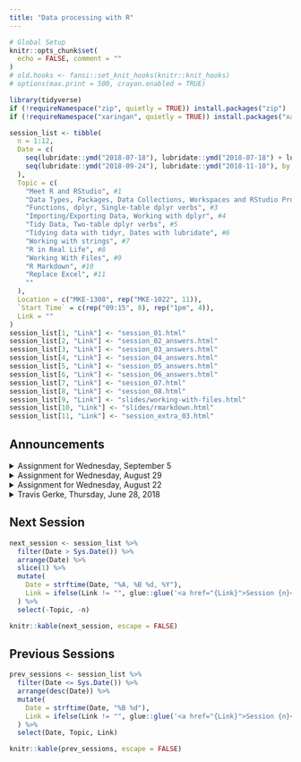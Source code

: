 ```yaml
---
title: "Data processing with R"
---
```


```r
# Global Setup
knitr::opts_chunk$set(
  echo = FALSE, comment = ""
)
# old.hooks <- fansi::set_knit_hooks(knitr::knit_hooks)
# options(max.print = 500, crayon.enabled = TRUE)

library(tidyverse)
if (!requireNamespace("zip", quietly = TRUE)) install.packages("zip")
if (!requireNamespace("xaringan", quietly = TRUE)) install.packages("xaringan")
```

```r
session_list <- tibble(
  n = 1:12,
  Date = c(
    seq(lubridate::ymd("2018-07-18"), lubridate::ymd("2018-07-18") + lubridate::weeks(7), by = "7 day"),
    seq(lubridate::ymd("2018-09-24"), lubridate::ymd("2018-11-10"), by = "14 day")
  ),
  Topic = c(
    "Meet R and RStudio", #1
    "Data Types, Packages, Data Collections, Workspaces and RStudio Projects", #2,
    "Functions, dplyr, Single-table dplyr verbs", #3
    "Importing/Exporting Data, Working with dplyr", #4
    "Tidy Data, Two-table dplyr verbs", #5
    "Tidying data with tidyr, Dates with lubridate", #6
    "Working with strings", #7
    "R in Real Life", #8
    "Working With Files", #9
    "R Markdown", #10
    "Replace Excel", #11
    ""
  ),
  Location = c("MKE-1308", rep("MKE-1022", 11)),
  `Start Time` = c(rep("09:15", 8), rep("1pm", 4)),
  Link = ""
)
session_list[1, "Link"] <- "session_01.html"
session_list[2, "Link"] <- "session_02_answers.html"
session_list[3, "Link"] <- "session_03_answers.html"
session_list[4, "Link"] <- "session_04_answers.html"
session_list[5, "Link"] <- "session_05_answers.html"
session_list[6, "Link"] <- "session_06_answers.html"
session_list[7, "Link"] <- "session_07.html"
session_list[8, "Link"] <- "session_08.html"
session_list[9, "Link"] <- "slides/working-with-files.html"
session_list[10, "Link"] <- "slides/rmarkdown.html"
session_list[11, "Link"] <- "session_extra_03.html"
```

<!-- Emoji: https://afeld.github.io/emoji-css/ -->

## Announcements

<details><summary>Assignment for Wednesday, September 5</summary>

> **Use R for a task in your daily work.** 
For sharing with the group, you can use your laptop or the conference system to present your use case, or if it’s easier you can [send me your files](mailto:Garrick.Aden-Buie@moffitt.org) and I’ll present them from my laptop. 
If you’re attending remotely and would like to share with the group, please let me know.

</details>

<details><summary>Assignment for Wednesday, August 29</summary>

> Review [dplyr]{.pkg} joins and the [homework assignment from Session 6](session_06.html#assignment).
Fill in the missing code and complete the tasks in the [cancer_registry_joins.R](materials/06/cancer_registry_join.R) script.
The scripts use the breast cancer registry data, which you can download from the [Session 4 materials page](session_04_materials.html).
You can refer to the section on [Two-Table dplyr Verbs](session_05_answers.html#two-table_dplyr_verbs) or to the page of [animated joins](https://github.com/gadenbuie/tidy-animated-verbs#readme).

</details>

<details><summary>Assignment for Wednesday, August 22</summary>

> Fill in the missing code and complete the tasks in the 
[cancer_registry_dplyr.R](materials/05/cancer_registry_dplyr_partial.R) script.
The data and original script can be downloaded from the [Session 4 materials page](session_04_materials.html), and the partially complete script is in the [Session 5 materials page](session_05_materials.html).
You can refer to the [dplyr]{.pkg} [cheat sheet](resources.html#cheat_sheets) or the section on [dplyr from Session 3](session_03_answers.html#dplyr_basics).

</details>

<details><summary>Travis Gerke, Thursday, June 28, 2018</summary>

> We are pleased to announce the launch of a training series, “Data Processing with R,” for any of you who may be interested.  Beginning on July 18, there will be 8 weekly sessions held on Wednesday mornings, 9:15-11:15. Four bi-weekly sessions will follow the initial series. The first session is in MKE-1308, and the remaining sessions are in MKE-1022.
>
> The goal of the training series is to develop core proficiencies in the R programming language for data processing tasks that are common to CDS core staff, honest brokers, and other team members who undertake similar data querying and provisioning activities. No prior experience is necessary! Garrick Aden-Buie, an expert R developer in my group, will be leading the sessions (and I may join as a student when my schedule permits, so that I can learn some new tricks too!).
>
> If you would like to attend, plan to bring a laptop, as the sessions will be interactive. We ask that you install R, Rstudio, and the devtools package prior to the first day ([instructions available here](system-requirements.html)). Garrick can describe/answer any questions about that process in the first session; the reason for completing the task in advance is to ensure that no security permissions on your machine block you from getting up and running.
</details>

## Next Session

```r
next_session <- session_list %>%
  filter(Date > Sys.Date()) %>%
  arrange(Date) %>%
  slice(1) %>%
  mutate(
    Date = strftime(Date, "%A, %B %d, %Y"),
    Link = ifelse(Link != "", glue::glue('<a href="{Link}">Session {n}</a>'), "")
  ) %>% 
  select(-Topic, -n)

knitr::kable(next_session, escape = FALSE)
```

## Previous Sessions

```r
prev_sessions <- session_list %>%
  filter(Date <= Sys.Date()) %>%
  arrange(desc(Date)) %>%
  mutate(
    Date = strftime(Date, "%B %d"),
    Link = ifelse(Link != "", glue::glue('<a href="{Link}">Session {n}</a>'), "")
  ) %>% 
  select(Date, Topic, Link)

knitr::kable(prev_sessions, escape = FALSE)
```
